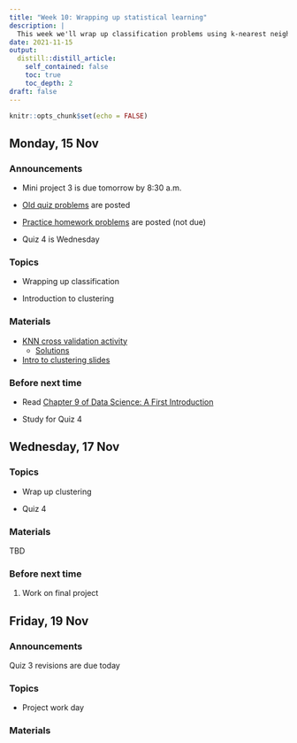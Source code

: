 ```yaml
---
title: "Week 10: Wrapping up statistical learning"
description: |
  This week we'll wrap up classification problems using k-nearest neighbors, have a brief overview of clustering using k-means, and work on the final project.
date: 2021-11-15
output:
  distill::distill_article:
    self_contained: false
    toc: true
    toc_depth: 2
draft: false
---
```



```r
knitr::opts_chunk$set(echo = FALSE)
```

## Monday, 15 Nov

### Announcements

- Mini project 3 is due tomorrow by 8:30 a.m.

- [Old quiz problems](https://www.dropbox.com/s/36gfh57y3s64dcc/quiz_examples_classification.pdf?dl=0) are posted

- [Practice homework problems](https://stat220-fa21.github.io/class_materials/hw10/README.html) are posted (not due)

- Quiz 4 is Wednesday


### Topics

- Wrapping up classification

- Introduction to clustering


### Materials

- [KNN cross validation activity](https://stat220-fa21.github.io/class_materials/activities/23-knn-cv.Rmd)
    + [Solutions](https://stat220-fa21.github.io/class_materials/activities/23-soln-knn-cv.Rmd)

- [Intro to clustering slides](https://stat220-fa21.github.io/class_materials/slides/23-k-means.pdf)

<!-- - [Collaborative notes](https://docs.google.com/document/d/1mdfARhrRtAjx79jgVfY6SGE5ygU56yDM6VSfU8e10h0/edit?usp=sharing) -->


### Before next time

- Read [Chapter 9 of Data Science: A First Introduction](https://ubc-dsci.github.io/introduction-to-datascience/clustering.html)

- Study for Quiz 4


## Wednesday, 17 Nov


### Topics

- Wrap up clustering

- Quiz 4


### Materials

TBD

<!-- [Collaborative notes](https://docs.google.com/document/d/1r0q3WgJsH0KMThX0D1bVpayYrq4WwiEZ6gTf20uJ6So/edit?usp=sharing) -->


### Before next time

1. Work on final project



## Friday, 19 Nov

### Announcements

Quiz 3 revisions are due today


### Topics

- Project work day


### Materials

<!-- [Collaborative notes](https://docs.google.com/document/d/1OwrV4E15W8MLeFBL2taGGhUJ3qAYLsq3S3vmP0wZ8pc/edit?usp=sharing) -->


<!-- 1. Skim [sections 5.1-5.4 of Data Science: A First Introduction](https://ubc-dsci.github.io/introduction-to-datascience/classification.html#exploring-a-data-set) -->


